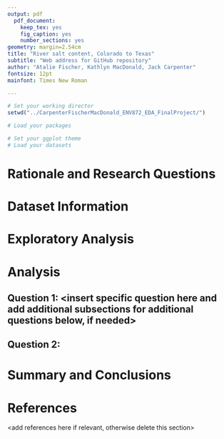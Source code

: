 ```yaml
---
output: pdf
  pdf_document:
    keep_tex: yes
    fig_caption: yes
    number_sections: yes
geometry: margin=2.54cm
title: "River salt content, Colorado to Texas"
subtitle: "Web address for GitHub repository"
author: "Atalie Fischer, Kathlyn MacDonald, Jack Carpenter"
fontsize: 12pt
mainfont: Times New Roman

---
```


\newpage
\tableofcontents 
\newpage
\listoftables 
\newpage
\listoffigures 
\newpage

```r
# Set your working director
setwd("../CarpenterFischerMacDonald_ENV872_EDA_FinalProject/")

# Load your packages

# Set your ggplot theme
# Load your datasets

```


# Rationale and Research Questions



\newpage

# Dataset Information



\newpage

# Exploratory Analysis 



\newpage

# Analysis



## Question 1: <insert specific question here and add additional subsections for additional questions below, if needed>

## Question 2: 




\newpage

# Summary and Conclusions


\newpage

# References
<add references here if relevant, otherwise delete this section> 
